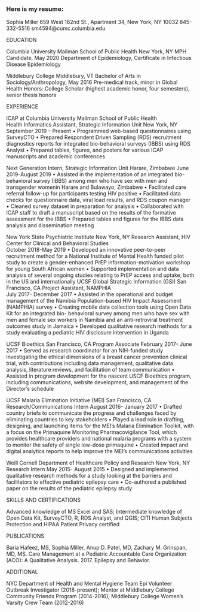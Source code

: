 
### Here is my resume:

Sophia Miller
659 West 162nd St., Apartment 34, New York, NY 10032
845-332-5516
sm4594@cumc.columbia.edu

EDUCATION

Columbia University Mailman School of Public Health			          	          New York, NY
MPH Candidate, May 2020 
Department of Epidemiology, Certificate in Infectious Disease Epidemiology

Middlebury College								                    Middlebury, VT
Bachelor of Arts in Sociology/Anthropology, May 2016
Pre-medical track, minor in Global Health 
Honors: College Scholar (highest academic honor, four semesters), senior thesis honors


EXPERIENCE

ICAP at Columbia University Mailman School of Public Health		                      
Health Informatics Assistant, Strategic Information Unit 		                      New York, NY
September 2019 – Present
•	Programmed web-based questionnaires using SurveyCTO
•	Prepared Respondent Driven Sampling (RDS) recruitment diagnostics reports for integrated bio-behavioral surveys (IBBS) using RDS Analyst
•	Prepared tables, figures, and posters for various ICAP manuscripts and academic conferences
                        
Next Generation Intern, Strategic Information Unit		                           Harare, Zimbabwe
June 2019-August 2019
•	Assisted in the implementation of an integrated bio-behavioral survey (IBBS) among men who have sex with men and transgender womenin Harare and Bulawayo, Zimbabwe
•	Facilitated care referral follow-up for participants testing HIV positive
•	Facilitated data checks for questionnaire data, viral load results, and RDS coupon manager
•	Cleaned survey dataset in preparation for analysis
•	Collaborated with ICAP staff to draft a manuscript based on the results of the formative assessment for the IBBS
•	Prepared tables and figures for the IBBS data analysis and dissemination meeting

New York State Psychiatric Institute                                                                                New York, NY
Research Assistant, HIV Center for Clinical and Behavioral Studies	          
October 2018-May 2019
•	Developed an innovative peer-to-peer recruitment method for a National Institute of Mental Health funded pilot study to create a gender-enhanced PrEP information-motivation workshop for young South African women
•	Supported implementation and data analysis of several ongoing studies relating to PrEP access and uptake, both in the US and internationally
UCSF Global Strategic Information (GSI)                                                                   San Francisco, CA
Project Assistant, NAMPHIA              				    
July 2017- December 2017
•	Assisted in the operational and budget management of the Namibia Population-based HIV Impact Assessment (NAMPHIA) survey
•	Creating mobile data collection tools using Open Data Kit for an integrated bio- behavioral survey among men who have sex with men and female sex workers in Namibia and an anti-retroviral treatment outcomes study in Jamaica
•	Developed qualitative research methods for a study evaluating a pediatric HIV disclosure intervention in Uganda

UCSF Bioethics                                                                                                             San Francisco, CA
Program Associate
February 2017- June 2017
•	Served as research coordinator for an NIH-funded study investigating the ethical dimensions of a breast cancer prevention clinical trial, with contributions including data management, qualitative data analysis, literature reviews, and facilitation of team communication
•	Assisted in program development for the nascent USCF Bioethics program, including communications, website development, and management of the Director’s schedule

UCSF Malaria Elimination Initiative (MEI)                                                               San Francisco, CA
Research/Communications Intern
August 2016- January 2017
•	Drafted country briefs to communicate the progress and challenges faced by eliminating countries to key stakeholders
•	Played a lead role in drafting, designing, and launching items for the MEI’s Malaria Elimination Toolkit, with a focus on the Primaquine Monitoring Pharmacovigilance Tool, which provides healthcare providers and national malaria programs with a system to monitor the safety of single low-dose primaquine
•	Created impact and digital analytics reports to help improve the MEI’s communications activities

Weill Cornell Department of Healthcare Policy and Research                                       New York, NY
Research Intern
May 2015- August 2015
•	Designed and implemented qualitative research methods for a study looking at the barriers and facilitators to effective pediatric epilepsy care
•	Co-authored a published paper on the results of the pediatric epilepsy study


SKILLS AND CERTIFICATIONS

Advanced knowledge of MS Excel and SAS; Intermediate knowledge of Open Data Kit, SurveyCTO, R, RDS Analyst, and QGIS; CITI Human Subjects Protection and HIPAA Patient Privacy certified


PUBLICATIONS

Baria Hafeez, MS, Sophia Miller, Anup D. Patel, MD, Zachary M. Grinspan, MD, MS. Care Management at a Pediatric Accountable Care Organization (ACO): A Qualitative Analysis. 2017. Epilepsy and Behavior.


ADDITIONAL

NYC Department of Health and Mental Hygiene Team Epi Volunteer Outbreak Investigator (2018-present); Mentor at Middlebury College Community Friends Program (2014-2016); Middlebury College Women’s Varsity Crew Team (2012-2016)

